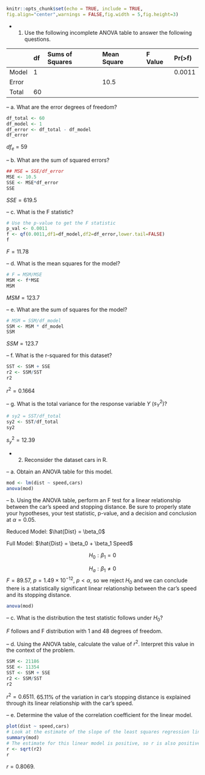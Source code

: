 
```{r setup, include=FALSE}
knitr::opts_chunk$set(echo = TRUE, include = TRUE,
fig.align="center",warnings = FALSE,fig.width = 5,fig.height=3)
```

- 1. Use the following incomplete ANOVA table to answer the following questions.

|     |df    |Sums of Squares  |Mean Square  |F Value  |Pr(>f)   |
|-----|:-----|:----------------|:------------|:--------|:--------|
|Model|1 |             | | | 0.0011 |
|Error||  |10.5  |         |         |
|Total|60| |             |         |         |   

-- a. What are the error degrees of freedom?
```{r}
df_total <- 60
df_model <- 1
df_error <- df_total - df_model
df_error
```
$df_e$ = 59

-- b. What are the sum of squared errors?
```{r}
## MSE = SSE/df_error
MSE <- 10.5
SSE <- MSE*df_error
SSE
```
$SSE = 619.5$

-- c. What is the F statistic?
```{r}
# Use the p-value to get the F statistic
p_val <- 0.0011
f <- qf(0.0011,df1=df_model,df2=df_error,lower.tail=FALSE)
f
```
$F = 11.78$

-- d. What is the mean squares for the model?
```{r}
# F = MSM/MSE
MSM <- f*MSE
MSM
```
$MSM = 123.7$

-- e. What are the sum of squares for the model?
```{r}
# MSM = SSM/df_model
SSM <- MSM * df_model
SSM
```
$SSM = 123.7$

-- f. What is the r-squared for this dataset?
```{r}
SST <- SSM + SSE
r2 <- SSM/SST
r2
```
$r^2 = 0.1664$

-- g. What is the total variance for the response variable $Y$ ($s_Y^2$)?
```{r}
# sy2 = SST/df_total
sy2 <- SST/df_total
sy2
```
$s_y^2 = 12.39$

- 2. Reconsider the dataset cars in R.

-- a. Obtain an ANOVA table for this model.  
```{r}
mod <- lm(dist ~ speed,cars)
anova(mod)
```

-- b. Using the ANOVA table, perform an F test for a linear relationship between the car's speed and stopping distance.  Be sure to properly state your hypotheses, your test statistic, p-value, and a decision and conclusion at $\alpha = 0.05$.

Reduced Model: $\hat{Dist} = \beta_0$

Full Model: $\hat{Dist} = \beta_0 + \beta_1 Speed$

$$H_0: \beta_1 = 0$$

$$H_a: \beta_1 \neq 0$$
$F = 89.57$, $p = 1.49 \times 10^{-12}$, $p < \alpha$, so we reject $H_0$ and we can conclude there is a statistically significant linear relationship between the car's speed and its stopping distance.

```{r}
anova(mod)
```

-- c. What is the distribution the test statistic follows under $H_0$?

$F$ follows and F distribution with 1 and 48 degrees of freedom.

-- d. Using the ANOVA table, calculate the value of $r^2$.  Interpret this value in the context of the problem.
```{r}
SSM <- 21186
SSE <- 11354
SST <- SSM + SSE
r2 <- SSM/SST
r2
```
$r^2 = 0.6511$.  65.11% of the variation in car's stopping distance is explained through its linear relationship with the car's speed.

-- e. Determine the value of the correlation coefficient for the linear model.
```{r}
plot(dist ~ speed,cars)
# Look at the estimate of the slope of the least squares regression line
summary(mod)
# The estimate for this linear model is positive, so r is also positive
r <- sqrt(r2)
r
```

$r = 0.8069$.
